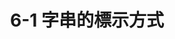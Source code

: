 ---
title: 6-1 字串的標示方式
youtubeId: lYmjYbAH4tc
duration: 355
thumbnail: https://i.ytimg.com/vi/lYmjYbAH4tc/hqdefault.jpg?sqp=-oaymwEjCNACELwBSFryq4qpAxUIARUAAAAAGAElAADIQj0AgKJDeAE=&rs=AOn4CLBn5yoFb2xsTeVNN0dWerGsNWuZcw
slug: 6-1-marking-method-of-string
uslug: 6-1-字串的標示方式
---